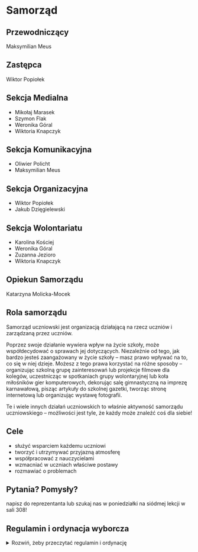 # Samorząd

## Przewodniczący

Maksymilian Meus

## Zastępca

Wiktor Popiołek

## Sekcja Medialna
- Mikołaj Marasek
- Szymon Flak
- Weronika Góral
- Wiktoria Knapczyk

## Sekcja Komunikacyjna
- Oliwier Policht
- Maksymilian Meus

## Sekcja Organizacyjna
- Wiktor Popiołek
- Jakub Dzięgielewski

## Sekcja Wolontariatu
- Karolina Kościej
- Weronika Góral
- Zuzanna Jezioro
- Wiktoria Knapczyk


## Opiekun Samorządu

Katarzyna Molicka-Mocek

## Rola samorządu

Samorząd uczniowski jest organizacją działającą na rzecz uczniów i zarządzaną
przez uczniów.

Poprzez swoje działanie wywiera wpływ na życie szkoły, może współdecydować o
sprawach jej dotyczących. Niezależnie od tego, jak bardzo jesteś zaangażowany w
życie szkoły – masz prawo wpływać na to, co się w niej dzieje. Możesz z tego
prawa korzystać na różne sposoby – organizując szkolną grupę zainteresowań lub
projekcje filmowe dla kolegów, uczestnicząc w spotkaniach grupy wolontaryjnej
lub koła miłośników gier komputerowych, dekorując salę gimnastyczną na imprezę
karnawałową, pisząc artykuły do szkolnej gazetki, tworząc stronę internetową lub
organizując wystawę fotografii.

Te i wiele innych działań uczniowskich to właśnie aktywność samorządu
uczniowskiego – możliwości jest tyle, że każdy może znaleźć coś dla siebie!

## Cele

- służyć wsparciem każdemu uczniowi
- tworzyć i utrzymywać przyjazną atmosferę
- współpracować z nauczycielami
- wzmacniać w uczniach właściwe postawy
- rozmawiać o problemach

## Pytania? Pomysły?

napisz do reprezentanta lub szukaj nas w poniedziałki na siódmej lekcji w sali 308!

## Regulamin i ordynacja wyborcza

<details>
<summary>Rozwiń, żeby przeczytać regulamin i ordynację</summary>

REGULAMIN I ORDYNACJA WYBORCZA SU XXXI LICEUM OGÓLNOKSZTAŁCĄCEGO IM. ROMANA
INGARDENA

### Rozdział I: POSTANOWIENIA OGÓLNE

#### § 1

Samorząd uczniowski tworzą wszyscy uczniowie szkoły XXXI Liceum
Ogólnokształcącego im. Romana Ingardena w Krakowie należącego do Zespołu Szkół
nr 13 w Krakowie.

#### § 2

Samorząd uczniowski, działający w XXXI Liceum Ogólnokształcącym im. Romana
Ingardena w Krakowie, zwany dalej SU, działa na podstawie Ustawy o systemie
oświaty z dn. 7 IX 1991 r. (Dz.U. z 1991 r., nr 95, poz. 425), Statutu XXXI
Liceum Ogólnokształcącym im. Romana Ingardena w Krakowie oraz niniejszego
Regulaminu.

### Rozdział II: CELE DZIAŁALNOŚCI SU

#### § 1

Do głównych celów działalności SU należą:

1. promowanie i rozwijanie wśród uczniów samorządności na rzecz podejmowania
   wspólnych decyzji w sprawach szkoły,
1. przedstawianie dyrektorowi, radzie pedagogicznej oraz radzie rodziców
   wniosków, opinii i potrzeb uczniów we wszystkich sprawach szkoły,
1. zwiększanie aktywności uczniowskiej, rozwijanie zainteresowań uczniów i
   realizowanie własnych pomysłów dla wspólnego dobra,
1. promowanie wiedzy na temat praw uczniów i czuwanie nad ich przestrzeganiem,
1. organizowanie i zachęcanie uczniów do działalności kulturalnej, oświatowej,
   sportowej, rozrywkowej, naukowej w szkole,
1. reprezentowanie działalności SU przed dyrektorem, radą pedagogiczną, radą
   rodziców i innymi organami.

### Rozdział III: OPIEKUN SU

#### § 1

Opiekę nad pracą SU sprawuje Opiekun SU wybierany na kadencję trwającą 3 lata.

#### § 2

Opiekuna SU wybiera ogół uczniów w szkole. Wybory Opiekuna SU są równe, tajne,
bezpośrednie, powszechne. Prawo kandydowania przysługuje wszystkim nauczycielom.

#### § 3

Opiekun SU wspomaga jego działalność poprzez:

1. wsparcie SU w sprawach merytorycznych i organizacyjnych,
1. inspirowanie uczniów do działania,
1. pośredniczenie w relacjach SU z dyrektorem oraz radą pedagogiczną. Rozdział
   IV: ORGANY SU – KOMPETENCJE, ZADANIA, STRUKTURA.

#### § 4

Do wybieralnych organów SU należą:

1. Rada Samorządów Klasowych.
2. Zarząd Samorządu Uczniowskiego.
3. Rzecznik Praw Ucznia Ich kadencja trwa 1 rok szkolny. Funkcje pełnione w
   wybieralnych organach SU nie mogą być łączone.

#### § 5

Przedstawiciele Samorządów Klasowych:

1. identyfikują potrzeby uczniów,
1. inspirują i zachęcają uczniów do działalności kulturalnej, oświatowej,
   sportowej, rozrywkowej, naukowej w szkole,
1. informują uczniów o działalności Zarządu SU. Zebranie ogólne Przedstawicieli
   Samorządów Klasowych wszystkich klas w szkole nazywane jest Radą Samorządów
   Klasowych.

#### § 6

Do obowiązków Przedstawicieli Samorządów Klasowych należy:

1. uczestnictwo w pracach Rady Samorządów Klasowych i realizacja celów SU,
1. stosowanie się w swojej działalności do wytycznych Zarządu SU lub dyrektora,
1. troska o wysoki poziom organizacyjny i dobrą atmosferę podczas pracy SU,
1. włączanie uczniów w ogólnoszkolne działania Zarządu SU.

#### § 7

Do kompetencji Rady Samorządów Klasowych należy:

1. współpraca z Zarządem SU i Opiekunem SU,
1. opiniowanie planu działań i konkretnych inicjatyw Zarządu SU,
1. zgłaszanie propozycji działań dla Zarządu SU,
1. kontrolowanie zgodności działań Zarządu SU z niniejszym Regulaminem oraz
   Statutem Szkoły
1. rozpatrywanie i opiniowanie semestralnych i rocznych sprawozdań
   Przewodniczącego SU z działalności SU i innych spraw wniesionych przez
   członków Zarządu SU pod obrady. Obrady Rady Samorządów Klasowych zwoływane są
   przez Przewodniczącego Zarządu SU lub na żądanie co najmniej połowy członków
   Rady Samorządów Klasowych przynajmniej raz na kwartał.

#### § 8

Do kompetencji Zarządu SU należy:

1. koordynowanie, inicjowanie i organizowanie działań uczniowskich,
1. opracowanie rocznego planu działania SU,
1. identyfikacja potrzeb uczniów i odpowiadanie na te potrzeby,
1. przedstawianie dyrektorowi, radzie pedagogicznej, radzie rodziców wniosków,
   opinii, sugestii członków SU, Obrady Zarządu SU zwoływane są przez
   Przewodniczącego Zarządu SU lub na żądanie co najmniej połowy członków
   Zarządu SU lub Opiekuna SU przynajmniej raz w miesiącu.

#### § 9

Do obowiązków członków Zarządu SU należy:

1. uczestnictwo w pracach Zarządu SU i realizacja celów SU,
1. stosowanie się w swojej działalności do wytycznych dyrektora,
1. uwzględnianie w swojej działalności potrzeb uczniów,
1. troska o wysoki poziom organizacyjny i dobrą atmosferę podczas pracy SU,
1. włączanie uczniów w ogólnoszkolne działania Zarządu SU.

#### § 10

Zarząd SU składa się z:

1. Przewodniczącego SU,
2. Wiceprzewodniczącego SU,
3. Skarbnika,
4. 7 stałych członków Zarządu, stanowiących kierownictwo wybranych przez siebie
   sekcji.

#### § 11

Przewodniczący SU:

1. kieruje pracą Zarządu SU,
1. reprezentuje SU wobec dyrektora szkoły, rady pedagogicznej, rady rodziców
   oraz innych organizacji,
1. przedstawia uczniom, dyrektorowi, radzie pedagogicznej, radzie rodziców plan
   pracy Zarządu SU oraz sprawozdanie końcowe z działalności SU,
1. zwołuje i przewodniczy zebraniom Zarządu SU oraz Rady Samorządów Klasowych,
1. podczas każdego z zebrań Zarządu SU oraz Rady Samorządów Klasowych wskazuje
   inna osobę sporządzającą notatkę z obrad, która zostaje dodana do archiwum
   dokumentacji SU.

#### § 12

Skarbnik Zarządu:

1. corocznie przestawia sprawozdanie finansowe dyrektorowi, Zarządowi SU oraz
   Radzie Samorządów Klasowych.

#### § 13

Podział obowiązków i zadań w poszczególnych obszarach (sekcjach) działań stałych
członków Zarządu SU zostaje ustalony na pierwszym posiedzeniu Zarządu.

#### § 14

1. Wybieralne organy SU podejmują decyzje większością głosów w obecności co
   najmniej połowy członków.
2. Decyzje Rady Samorządów Klasowych oraz Zarządu SU mogą być uchylone przez
   dyrektora szkoły gdy są sprzeczne z prawem lub statutem szkoły.

### ROZDZIAŁ IV: ORDYNACJA WYBORCZA

#### § 1

Organy wybieralne Samorządu Uczniowskiego stanowią: Rada Samorządu Uczniowskiego
oraz Opiekun Samorządu Uczniowskiego. Wybory do organów Samorządu Uczniowskiego
są równe, powszechne, bezpośrednie i większościowe, prowadzone w głosowaniu
tajnym.

#### § 2

Wybory do organów Samorządu Uczniowskiego odbywają się raz w roku szkolnym, nie
później niż do 10 października.

#### § 3

Prawo głosowania w wyborach (czynne prawo wyborcze) posiadają wszyscy uczniowie
i uczennice szkoły.

#### § 4

Prawo kandydowania (bierne prawo wyborcze) na:

1. stałego członka Rady Samorządu Uczniowskiego – posiada każdy uczeń i
   uczennica szkoły
1. Opiekuna Samorządu Uczniowskiego – posiada każdy członek rady pedagogicznej.

#### § 5

Za przygotowanie i przeprowadzenie wyborów odpowiada Uczniowska Komisja
Wyborcza. Uczniowska Komisja Wyborcza składa się z min. 8 uczniów lub uczennic
szkoły, którzy w danym roku szkolnym nie są kandydatami do Rady Samorządu
Uczniowskiego. Członkowie Uczniowskiej Komisji Wyborczej powinni pochodzić z
różnych klas. Termin wyborów oraz skład Uczniowskiej Komisji Wyborczej ogłasza –
w porozumieniu z opiekunem Samorządu Uczniowskiego i przedstawicielami klas –
ustępująca Rada Samorządu Uczniowskiego. Ogłoszenie składu Uczniowskiej Komisji
Wyborczej i rozpoczęcie przez nią prac powinien nastąpić min. 3 tygodnie przed
wyznaczonym terminem wyborów.

#### § 6

Do zadań Uczniowskiej Komisji Wyborczej należy:

1. ogłoszenie terminu wyborów i zasad zgłaszania kandydatur – min. 3 tygodnie
   przed terminem wyborów
1. przyjęcie zgłoszeń od kandydatów,
1. weryfikacja zgłoszeń i ogłoszenie nazwisk kandydatów,
1. poinformowanie uczniów szkoły o zasadach głosowania i zachęcanie do udziału w
   wyborach,
1. czuwanie nad przebiegiem kampanii wyborczej
1. przygotowanie wyborów – list wyborców, kart do głosowania, lokalu wyborczego,
1. przeprowadzenie wyborów,
1. obliczenie głosów,
1. sporządzenie protokołu z wyborów i ogłoszenie ich wyników,
1. przyjęcie i rozpatrzenie ewentualnych skarg na przebieg wyborów. Uczniowska
   Komisja Wyborcza działa w porozumieniu i ze wsparciem Opiekuna Samorządu
   Uczniowskiego. Członkowie Uczniowskiej Komisji Wyborczej, w dniu wyborów,
   zwolnieni są z zajęć lekcyjnych.

#### § 7

Zasady zgłaszania kandydatur na członka Rady Samorządu Uczniowskiego są
następujące: Osoba zgłaszająca swoją kandydaturę do Rady Samorządu Uczniowskiego
składa min. 10 podpisów poparcia swojej kandydatury, złożonych przez uczniów lub
uczennice szkoły, z min. 3 różnych klas. Podpisy zbierane są na listach
zawierających następujące informacje: imię, nazwisko, klasa, własnoręczny
podpis. Listy z podpisami kandydaci składają do Uczniowskiej Komisji Wyborczej w
wyznaczonym przez nią terminie – nie później niż 10 dni przed wyborami.
Uczniowska Komisja Wyborcza weryfikuje podpisy i niezwłocznie informuje
kandydata o wyniku. Po uzyskaniu potwierdzenia swojej kandydatury przez UKW
kandydat może rozpocząć kampanię wyborczą. Po terminie składania list podpisów
przez kandydatów, Uczniowska Komisja Wyborcza publikuje ostateczną listę
kandydatów.

#### § 8

Zasady zgłaszania kandydatur na Opiekuna Samorządu Uczniowskiego są następujące:
Nauczyciele chętni do pełnienia funkcji Opiekuna Samorządu Uczniowskiego
zgłaszają swoją wolę do Uczniowskiej Komisji Wyborczej.

#### § 9

Zasady prowadzenia kampanii wyborczej są następujące: Kandydaci prowadzą
kampanię wyborczą w okresie od zatwierdzenia swojej kandydatury przez Uczniowską
Komisję Wyborczą do dnia przed wyborami. Prowadzenie kampanii wyborczej w dniu
wyborów jest zabronione. Prowadząc kampanię wyborczą kandydaci nie mogą naruszać
dobrego imienia innych osób ani wykorzystywać szkolnej infrastruktury bez zgody
dyrektora szkoły.

#### § 10

Zasady przeprowadzenia wyborów są następujące: Wybory odbywają się w wyznaczonym
przez Radę Samorządu Uczniowskiego terminie w czasie od 20 minut przed
rozpoczęciem pierwszej lekcji do 20 minut po zakończeniu ostatniej lekcji w
danym dniu, w trakcie przerw oraz zajęć lekcyjnych. Wybory odbywają się w
specjalnie na ten cel wyznaczonym pomieszczeniu (osobna sala lub wydzielona
część korytarza) – lokalu wyborczym. Lokal wyborczy powinien umożliwiać oddanie
głosu w warunkach tajności. W lokalu wyborczym przez cały okres trwania wyborów
znajdują się: min. 2 członkowie Uczniowskiej Komisji Wyborczej, karty do
głosowania, listy wyborców, zaplombowana urna z głosami. Uczniowska Komisja
Wyborcza przygotowuje listy wyborców w oparciu o aktualną listę uczniów i
uczennic szkoły. Na liście znajdują się: imię, nazwisko, miejsce na odręczny
podpis. Przed rozpoczęciem wyborów Uczniowska Komisja Wyborcza drukuje karty do
głosowania w liczbie odpowiadającej liczbie uczniów szkoły. Każda karta do
głosowania powinna być opatrzona pieczęcią szkoły. Na kartach do głosowania
nazwiska kandydatów do Zarządu Samorządu Uczniowskiego oraz na Opiekuna
Samorządu Uczniowskiego umieszczone są w kolejności alfabetycznej. Głosowanie
dokonuje się poprzez stawienie się przed Uczniowską Komisją Wyborczą w
określonym miejscu i terminie, przedstawienie legitymacji uczniowskiej członkom
Komisji, złożenie podpisu na liście wyborców oraz wypełnienie kart do głosowania
wg instrukcji na niej zamieszczonej i wrzucenie karty do urny wyborczej. Jeden
wyborca głosuje poprzez postawienie jednego znaku X (dwóch krzyżujących się
linii) w polu po lewej stronie nazwiska kandydata do Rady Samorządu
Uczniowskiego oraz jednego znaku X w polu po lewej stronie nazwiska kandydata na
Opiekuna Samorządu Uczniowskiego. Za głos nieważny uznaje się ten, w którym na
karcie znak „X” postawiono przy więcej niż jednym nazwisku kandydata do Rady
Samorządu Uczniowskiego lub na Opiekuna Samorządu Uczniowskiego oraz jeżeli na
karcie nie postawiono żadnego znaku „X”.

#### § 11

Liczenie głosów odbywa się według poniższej procedury Po zakończeniu głosowania
członkowie Uczniowskiej Komisji Wyborczej otwierają urnę z głosami i dokonują
przeliczenia znajdujących się w niej kart do głosowania. Liczbę kart do
głosowania porównuje się z liczbą podpisów złożonych na liście wyborców. Jeśli
obie liczby zgadzają się, można przejść do liczenia głosów oddanych na
poszczególnych kandydatów. Uznanie głosu za nieważny wymaga akceptacji
wszystkich członków UKW obecnych przy liczeniu głosów. Wyniki liczenia głosów
Uczniowska Komisja Wyborcza spisuje w protokole zawierającym następujące
informacje: liczba osób uprawnionych do głosowania:, liczba wydanych kart do
głosowania:, liczba głosów ważnych:, liczba głosów nieważnych:, liczba głosów
oddanych na poszczególnych kandydatów:, Wyniki liczenia głosów wraz z informacją
o tym, kto został członkiem Rady Samorządu Uczniowskiego i Opiekunem, Uczniowska
Komisja Wyborcza publikuje na szkolnej tablicy ogłoszeń oraz stronie
internetowej szkoły.

#### § 12

Członkami Rady Samorządu Uczniowskiego zostaje 10 osób z największą liczbą
głosów. Osoba z największą liczbą głosów zostaje Przewodniczącym Rady Samorządu
Uczniowskiego. Opiekunem Samorządu Uczniowskiego zostaje nauczyciel, który
otrzymał największą liczbę głosów.

#### § 13

Kadencja Rady Samorządu Uczniowskiego trwa od dnia ogłoszenia wyników wyborów do
dnia ogłoszenia wyników kolejnych wyborów.

#### § 14

Mandat członka Rady Samorządu Uczniowskiego wygasa w wypadku:

1. rezygnacji,
1. końca kadencji,
1. ukończenia nauki w szkole. Mandat Opiekuna Samorządu Uczniowskiego wygasa w
   razie:
1. rezygnacji,
1. końca kadencji,
1. odwołania decyzją dyrektora szkoły lub rady pedagogicznej. Jeśli wygaśnięcie
   mandatu następuje w trakcie kadencji:
1. w miejsce stałych członków Rady Samorządu Uczniowskiego – Rada Samorządu
   Uczniowskiego powołuje osoby pełniące ich obowiązki na czas określony lub
   przeprowadza uzupełniające wybory powszechne,
1. w przypadku Przewodniczącego Rady Samorządu Uczniowskiego – na czas określony
   obowiązki Przewodniczącego pełni Wiceprzewodniczący lub przeprowadza się
   uzupełniające wybory powszechne,
1. w przypadku wygaśnięcia mandatu Opiekuna Samorządu Uczniowskiego – Rada
   Samorządu Uczniowskiego w ciągu miesiąca od chwili wygaśnięcia mandatu
   przeprowadza uzupełniające wybory powszechne, a w tym czasie obowiązki
   Opiekuna pełni tymczasowo dyrektor szkoły.

### Rozdział V: POSTANOWIENIA KOŃCOWE – TECHNICZNE

#### § 1

Zmiany Regulaminu SU można dokonać podczas wspólnych obrad Rady Samorządów
Klasowych i Zarządu SU na wniosek Przewodniczącego SU, Opiekuna SU, dyrektora
szkoły lub co najmniej połowy członków Zarządu SU lub Rady Samorządów Klasowych.
Uchwała o zmianie Regulaminu wchodzi w życie po upływie 2 tygodni od daty jej
podjęcia. Niniejszy Regulamin uchwalony został przez Komitet Założycielski SU w
dn. 31 października 2019 r i wchodzi w życie z dn.12 listopada 2019 r .

</details>

